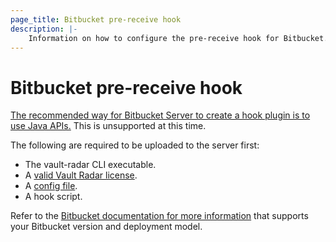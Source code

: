 ```yaml
---
page_title: Bitbucket pre-receive hook
description: |-
    Information on how to configure the pre-receive hook for Bitbucket.
---
```


# Bitbucket pre-receive hook

<Note>

[The recommended way for Bitbucket Server to create a hook plugin is to use Java APIs.](https://confluence.atlassian.com/bitbucketserver0810/using-repository-hooks-1236442291.html) This is unsupported at this time.

</Note>

The following are required to be uploaded to the server first:
- The vault-radar CLI executable. 
- A [valid Vault Radar license](/hcp/docs/vault-radar/cli/scan/git/pre-receive/overview#Prerequisites).
- A [config file](/hcp/docs/vault-radar/cli/scan/git/pre-receive/overview#Configuration).
- A hook script.

Refer to the [Bitbucket documentation for more information](https://confluence.atlassian.com/bitbucketserverkb/how-to-create-a-simple-hook-in-bitbucket-data-center-and-server-779171711.html) that supports your Bitbucket version and deployment model.
